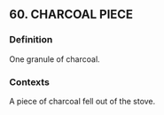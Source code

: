 ## 60. CHARCOAL PIECE
### Definition
One granule of charcoal.

### Contexts
A piece of charcoal fell out of the stove.

